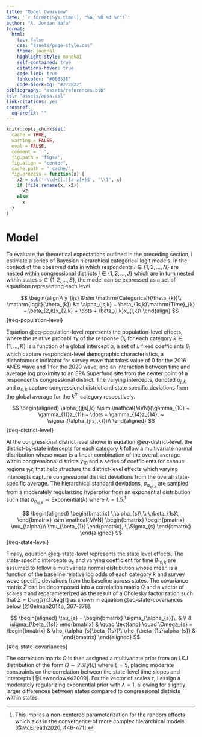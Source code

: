 ---
title: "Model Overview"
date: '`r format(Sys.time(), "%A, %B %d %Y")`'
author: "A. Jordan Nafa"
format: 
  html:
    toc: false
    css: "assets/page-style.css"
    theme: journal
    highlight-style: monokai
    self-contained: true
    citations-hover: true
    code-link: true
    linkcolor: "#00853E"
    code-block-bg: "#272822"
bibliography: "assets/references.bib"
csl: "assets/apsa.csl"
link-citations: yes
crossref: 
  eq-prefix: ""
---

```{r setup, include=FALSE}
knitr::opts_chunk$set(
  cache = TRUE,
  warning = FALSE,
  eval = FALSE,
  comment = ' ',
  fig.path = 'figs/',
  fig.align = "center",
  cache.path = '_cache/',
  fig.process = function(x) {
    x2 = sub('-\\d+([.][a-z]+)$', '\\1', x)
    if (file.rename(x, x2))
      x2
    else
      x
  }
)
```

# Model

To evaluate the theoretical expectations outlined in the preceding section, I
estimate a series of Bayesian hierarchical categorical logit models. In the
context of the observed data in which respondents $i \in \{1,2,\dots,N\}$ are
nested within congressional districts $j \in \{1,2,\dots,J\}$ which are in turn
nested within states $s \in \{1,2,\dots,S\}$, the model can be expressed as a
set of equations representing each level.

$$
\begin{align}\
y_{ijs} &\sim \mathrm{Categorical}(\theta_{k})\\
\mathrm{logit}(\theta_{k}) &= \alpha_{js,k} + \beta_{1s,k}\mathrm{Time}_{k} + \beta_{2,k}x_{2,k} + \dots + \beta_{l,k}x_{l,k}\
\end{align}
$$ {#eq-population-level}

::: a
Equation @eq-population-level represents the population-level effects, where the
relative probability of the response $\theta_{k}$ for each category
$k \in \{1,\dots,K\}$ is a function of a global intercept $\alpha$, a set of $L$
fixed coefficients $\beta_{l}$ which capture respondent-level demographic
characteristics, a dichotomous indicator for survey wave that takes value of 0
for the 2016 ANES wave and 1 for the 2020 wave, and an interaction between time
and average log proximity to an EPA Superfund site from the center point of a
respondent's congressional district. The varying intercepts, denoted
$\alpha_{j,k}$ and $\alpha_{s,k}$ capture congressional district and state
specific deviations from the global average for the $k^{th}$ category
respectively.
:::

$$
\begin{aligned}
\alpha_{j[s],k} &\sim \mathcal{MVN}(\gamma_{10} + \gamma_{11}z_{11} + \dots + \gamma_{14}z_{14}, ~ \sigma_{\alpha_{j[s],k}})\\
\end{aligned}
$$ {#eq-district-level}

::: a
At the congressional district level shown in equation @eq-district-level, the
district-by-state intercepts for each category $k$ follow a multivariate normal
distribution whose mean is a linear combination of the overall average within
congressional districts $\gamma_{10}$ and a series of coefficients for census
regions $\gamma_{l}z_{l}$ that help structure the district-level effects which
varying intercepts capture congressional district deviations from the overall
state-specific average. The hierarchical standard deviations,
$\sigma_{\alpha_{sj,k}}$ are sampled from a moderately regularizing hyperprior 
from an exponential distribution such that 
$\sigma_{\alpha_{sj,k}} \sim \mathrm{Exponential(\lambda)}$ where $\lambda = 1.5$.[^1]
:::

[^1]: This implies a non-centered parameterization for the random effects
    which aids in the convergence of more complex hierarchical models
    [@McElreath2020, 446-471].

$$
\begin{aligned}
  \begin{bmatrix}
  \,\alpha_{s}\,\\
  \,\beta_{1s}\,
  \end{bmatrix} \sim \mathcal{MVN}
  \begin{bmatrix}
  \begin{pmatrix}
  \mu_{\alpha}\\
  \mu_{\beta_{1}}
  \end{pmatrix},
  \,\Sigma_{s}
  \end{bmatrix}
\end{aligned}
$$ {#eq-state-level}

::: a
Finally, equation @eq-state-level represents the state level effects. The 
state-specific intercepts $\alpha_{s}$ and varying coefficient for time 
$\beta_{1s,k}$ are assumed to follow a multivariate normal distribution whose 
mean is a function of the baseline relative log odds of each category $k$ and 
survey wave specific deviations from the baseline across states. The covariance 
matrix $\Sigma$ can be decomposed into a correlation matrix $\Omega$ and a 
vector of scales $\tau$ and reparameterized as the result of a Cholesky 
factorization such that $\Sigma = \mathrm{Diag}(\tau) \,\Omega\, \mathrm{Diag}(\tau)$ 
as shown in equation @eq-state-covariances below [@Gelman2014a, 367-378].
:::

$$
\begin{aligned}
  \tau_{s} = \begin{bmatrix}
  \sigma_{\alpha_{s}}\, & \\
  & \sigma_{\beta_{1s}}
  \end{bmatrix} & \quad \text{and} \quad \Omega_{s} = 
  \begin{bmatrix}
   & \rho_{\alpha_{s}\beta_{1s}}\\
   \rho_{\beta_{1s}\alpha_{s}} &
  \end{bmatrix}
\end{aligned}
$$ {#eq-state-covariances}

::: a
The correlation matrix $\Omega$ is then assigned a multivariate prior from an
LKJ distribution of the form $\Omega \sim \mathcal{LKJ}(\xi)$ where $\xi = 5$,
placing moderate constraints on the correlation between the state-level time
slopes and intercepts [@Lewandowski2009]. For the vector of scales $\tau$, I
assign a moderately regularizing exponential prior with $\lambda = 1$, 
allowing for slightly larger differences between states compared to 
congressional districts within states.
:::
